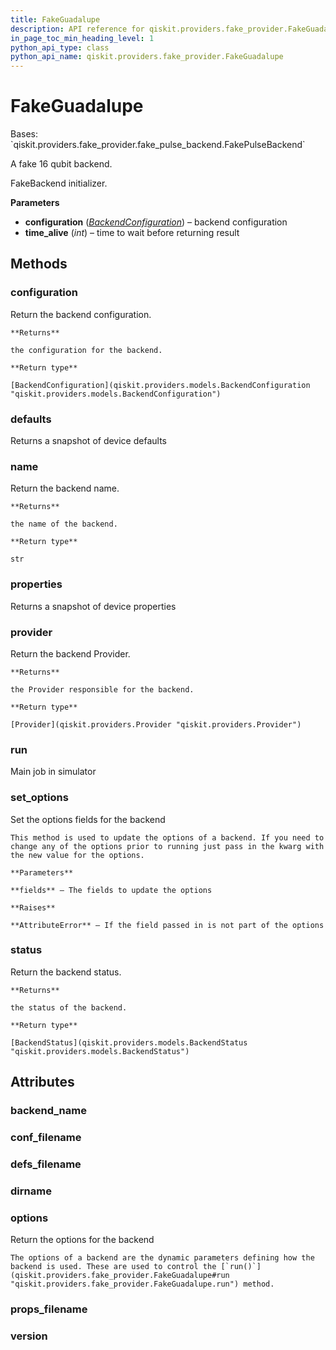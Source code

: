 ```yaml
---
title: FakeGuadalupe
description: API reference for qiskit.providers.fake_provider.FakeGuadalupe
in_page_toc_min_heading_level: 1
python_api_type: class
python_api_name: qiskit.providers.fake_provider.FakeGuadalupe
---
```


# FakeGuadalupe

<Class id="qiskit.providers.fake_provider.FakeGuadalupe" isDedicatedPage={true} github="https://github.com/qiskit/qiskit/tree/stable/0.23/qiskit/providers/fake_provider/backends/guadalupe/fake_guadalupe.py" signature="FakeGuadalupe">
  Bases: `qiskit.providers.fake_provider.fake_pulse_backend.FakePulseBackend`

  A fake 16 qubit backend.

  FakeBackend initializer.

  **Parameters**

  *   **configuration** ([*BackendConfiguration*](qiskit.providers.models.BackendConfiguration "qiskit.providers.models.BackendConfiguration")) – backend configuration
  *   **time\_alive** (*int*) – time to wait before returning result

  ## Methods

  ### configuration

  <Function id="qiskit.providers.fake_provider.FakeGuadalupe.configuration" name="configuration" signature="FakeGuadalupe.configuration()">
    Return the backend configuration.

    **Returns**

    the configuration for the backend.

    **Return type**

    [BackendConfiguration](qiskit.providers.models.BackendConfiguration "qiskit.providers.models.BackendConfiguration")
  </Function>

  ### defaults

  <Function id="qiskit.providers.fake_provider.FakeGuadalupe.defaults" name="defaults" signature="FakeGuadalupe.defaults()">
    Returns a snapshot of device defaults
  </Function>

  ### name

  <Function id="qiskit.providers.fake_provider.FakeGuadalupe.name" name="name" signature="FakeGuadalupe.name()">
    Return the backend name.

    **Returns**

    the name of the backend.

    **Return type**

    str
  </Function>

  ### properties

  <Function id="qiskit.providers.fake_provider.FakeGuadalupe.properties" name="properties" signature="FakeGuadalupe.properties()">
    Returns a snapshot of device properties
  </Function>

  ### provider

  <Function id="qiskit.providers.fake_provider.FakeGuadalupe.provider" name="provider" signature="FakeGuadalupe.provider()">
    Return the backend Provider.

    **Returns**

    the Provider responsible for the backend.

    **Return type**

    [Provider](qiskit.providers.Provider "qiskit.providers.Provider")
  </Function>

  ### run

  <Function id="qiskit.providers.fake_provider.FakeGuadalupe.run" name="run" signature="FakeGuadalupe.run(run_input, **kwargs)">
    Main job in simulator
  </Function>

  ### set\_options

  <Function id="qiskit.providers.fake_provider.FakeGuadalupe.set_options" name="set_options" signature="FakeGuadalupe.set_options(**fields)">
    Set the options fields for the backend

    This method is used to update the options of a backend. If you need to change any of the options prior to running just pass in the kwarg with the new value for the options.

    **Parameters**

    **fields** – The fields to update the options

    **Raises**

    **AttributeError** – If the field passed in is not part of the options
  </Function>

  ### status

  <Function id="qiskit.providers.fake_provider.FakeGuadalupe.status" name="status" signature="FakeGuadalupe.status()">
    Return the backend status.

    **Returns**

    the status of the backend.

    **Return type**

    [BackendStatus](qiskit.providers.models.BackendStatus "qiskit.providers.models.BackendStatus")
  </Function>

  ## Attributes

  ### backend\_name

  <Attribute id="qiskit.providers.fake_provider.FakeGuadalupe.backend_name" name="backend_name" attributeValue="'fake_guadalupe'" />

  ### conf\_filename

  <Attribute id="qiskit.providers.fake_provider.FakeGuadalupe.conf_filename" name="conf_filename" attributeValue="'conf_guadalupe.json'" />

  ### defs\_filename

  <Attribute id="qiskit.providers.fake_provider.FakeGuadalupe.defs_filename" name="defs_filename" attributeValue="'defs_guadalupe.json'" />

  ### dirname

  <Attribute id="qiskit.providers.fake_provider.FakeGuadalupe.dirname" name="dirname" attributeValue="'/home/runner/work/qiskit/qiskit/.tox/docs/lib/python3.8/site-packages/qiskit/providers/fake_provider/backends/guadalupe'" />

  ### options

  <Attribute id="qiskit.providers.fake_provider.FakeGuadalupe.options" name="options">
    Return the options for the backend

    The options of a backend are the dynamic parameters defining how the backend is used. These are used to control the [`run()`](qiskit.providers.fake_provider.FakeGuadalupe#run "qiskit.providers.fake_provider.FakeGuadalupe.run") method.
  </Attribute>

  ### props\_filename

  <Attribute id="qiskit.providers.fake_provider.FakeGuadalupe.props_filename" name="props_filename" attributeValue="'props_guadalupe.json'" />

  ### version

  <Attribute id="qiskit.providers.fake_provider.FakeGuadalupe.version" name="version" attributeValue="1" />
</Class>

